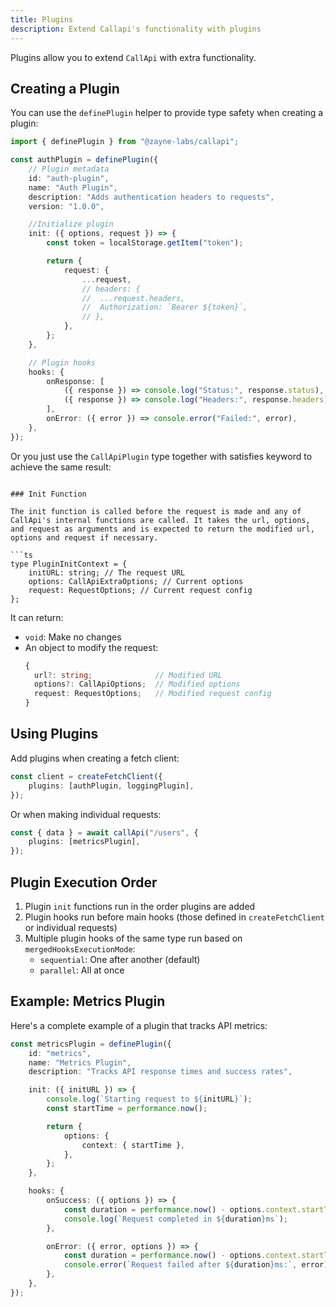 ```yaml
---
title: Plugins
description: Extend Callapi's functionality with plugins
---
```


Plugins allow you to extend `CallApi` with extra functionality.

## Creating a Plugin

You can use the `definePlugin` helper to provide type safety when creating a plugin:

```ts twoslash title="plugins.ts"
import { definePlugin } from "@zayne-labs/callapi";

const authPlugin = definePlugin({
	// Plugin metadata
	id: "auth-plugin",
	name: "Auth Plugin",
	description: "Adds authentication headers to requests",
	version: "1.0.0",

	//Initialize plugin
	init: ({ options, request }) => {
		const token = localStorage.getItem("token");

		return {
			request: {
				...request,
				// headers: {
				// 	...request.headers,
				// 	Authorization: `Bearer ${token}`,
				// },
			},
		};
	},

	// Plugin hooks
	hooks: {
		onResponse: [
			({ response }) => console.log("Status:", response.status),
			({ response }) => console.log("Headers:", response.headers),
		],
		onError: ({ error }) => console.error("Failed:", error),
	},
});
```

Or you just use the `CallApiPlugin` type together with satisfies keyword to achieve the same result:

````

### Init Function

The init function is called before the request is made and any of CallApi's internal functions are called. It takes the url, options, and request as arguments and is expected to return the modified url, options and request if necessary.

```ts
type PluginInitContext = {
	initURL: string; // The request URL
	options: CallApiExtraOptions; // Current options
	request: RequestOptions; // Current request config
};
````

It can return:

- `void`: Make no changes
- An object to modify the request:
   ```ts
   {
     url?: string;              // Modified URL
     options?: CallApiOptions;  // Modified options
     request: RequestOptions;   // Modified request config
   }
   ```

## Using Plugins

Add plugins when creating a fetch client:

```ts
const client = createFetchClient({
	plugins: [authPlugin, loggingPlugin],
});
```

Or when making individual requests:

```ts
const { data } = await callApi("/users", {
	plugins: [metricsPlugin],
});
```

## Plugin Execution Order

1. Plugin `init` functions run in the order plugins are added
2. Plugin hooks run before main hooks (those defined in `createFetchClient` or individual requests)
3. Multiple plugin hooks of the same type run based on `mergedHooksExecutionMode`:
   - `sequential`: One after another (default)
   - `parallel`: All at once

## Example: Metrics Plugin

Here's a complete example of a plugin that tracks API metrics:

```ts
const metricsPlugin = definePlugin({
	id: "metrics",
	name: "Metrics Plugin",
	description: "Tracks API response times and success rates",

	init: ({ initURL }) => {
		console.log(`Starting request to ${initURL}`);
		const startTime = performance.now();

		return {
			options: {
				context: { startTime },
			},
		};
	},

	hooks: {
		onSuccess: ({ options }) => {
			const duration = performance.now() - options.context.startTime;
			console.log(`Request completed in ${duration}ms`);
		},

		onError: ({ error, options }) => {
			const duration = performance.now() - options.context.startTime;
			console.error(`Request failed after ${duration}ms:`, error);
		},
	},
});
```
